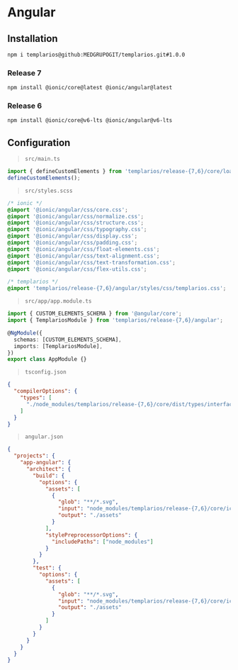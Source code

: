 
<Meta title="Templarios/Usage/Angular" />

# Angular

## **Installation**

```bash
npm i templarios@github:MEDGRUPOGIT/templarios.git#1.0.0
```

### **Release 7**

```bash
npm install @ionic/core@latest @ionic/angular@latest
```

### **Release 6**

```bash
npm install @ionic/core@v6-lts @ionic/angular@v6-lts
```

## **Configuration**

> `src/main.ts`

```ts
import { defineCustomElements } from 'templarios/release-{7,6}/core/loader';
defineCustomElements();
```

> `src/styles.scss`

```scss
/* ionic */
@import '@ionic/angular/css/core.css';
@import '@ionic/angular/css/normalize.css';
@import '@ionic/angular/css/structure.css';
@import '@ionic/angular/css/typography.css';
@import '@ionic/angular/css/display.css';
@import '@ionic/angular/css/padding.css';
@import '@ionic/angular/css/float-elements.css';
@import '@ionic/angular/css/text-alignment.css';
@import '@ionic/angular/css/text-transformation.css';
@import '@ionic/angular/css/flex-utils.css';

/* templarios */
@import 'templarios/release-{7,6}/angular/styles/css/templarios.css';
```

> `src/app/app.module.ts`

```ts
import { CUSTOM_ELEMENTS_SCHEMA } from '@angular/core';
import { TemplariosModule } from 'templarios/release-{7,6}/angular';

@NgModule({
  schemas: [CUSTOM_ELEMENTS_SCHEMA],
  imports: [TemplariosModule],
})
export class AppModule {}
```

> `tsconfig.json`

```json
{
  "compilerOptions": {
    "types": [
      "./node_modules/templarios/release-{7,6}/core/dist/types/interfaces.d.ts"
    ]
  }
}
```

> `angular.json`

```json
{
  "projects": {
    "app-angular": {
      "architect": {
        "build": {
          "options": {
            "assets": [
              {
                "glob": "**/*.svg",
                "input": "node_modules/templarios/release-{7,6}/core/icons",
                "output": "./assets"
              }
            ],
            "stylePreprocessorOptions": {
              "includePaths": ["node_modules"]
            }
          }
        },
        "test": {
          "options": {
            "assets": [
              {
                "glob": "**/*.svg",
                "input": "node_modules/templarios/release-{7,6}/core/icons",
                "output": "./assets"
              }
            ]
          }
        }
      }
    }
  }
}
```

